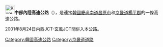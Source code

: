 {{Infobox road
|marker_image=[[File:Korea_Expressway_No.45.svg|50px]]
|name=中部內陸高速公路
|map=[[File:45_Jungbu_Naeryuk.svg|250px]]
|length_km=301.3 
|established=
|direction=南北
|terminus_a=慶尚南道昌原市<br>[[File:Korea_Expressway_No.102.svg|30px]][[南海高速公路第一支線|南海高速公路第一支線]] 
|cities=[[昌原市|昌原市]]、[[咸安郡|咸安郡]]、[[昌寧郡|昌寧郡]]、[[大邱廣域市|大邱廣域市]]、[[高靈郡|高靈郡]]、[[星州郡|星州郡]]、[[金泉市|金泉市]]、[[龜尾市|龜尾市]]、[[尚州市|尚州市]]、[[聞慶市|聞慶市]]、[[槐山郡|槐山郡]]、[[忠州市|忠州市]]、[[陰城郡|陰城郡]]、[[驪州市|驪州市]]、[[楊平郡|楊平郡]]
|junction=[[File:Korea_Expressway_No.10.svg|30px]][[南海高速公路|南海高速公路]]<br>[[File:Korea_Expressway_No.12.svg|30px]][[光州大邱高速公路|光州大邱高速公路]]<br>[[File:Korea_Expressway_No.1.svg|30px]][[京釜高速公路|京釜高速公路]]<br>[[File:Korea_Expressway_No.30.svg|30px]][[唐津盈德高速公路|唐津盈德高速公路]]<br>[[File:Korea_Expressway_No.40.svg|30px]][[平澤堤川高速公路|平澤堤川高速公路]]<br>[[File:Korea_Expressway_No.50.svg|30px]][[嶺東高速公路|嶺東高速公路]]<br>[[File:Korea_Expressway_No.52.svg|30px]][[廣州原州高速公路|廣州原州高速公路]]
|terminus_b=京畿道楊平郡 
}}
{{Infobox Korean name
|tablewidth=270
|img=
|hangul=중부내륙고속도로
|hanja={{linktext|中|部|內|陸|高|速|道|路}}
|rr=Jungbu Naeryuk Gosok Doro
|mr=Chungbu Naeryuk Kosok Toro
}}

[[File:Korea_Expressway_No.45.svg|30px]]'''中部內陸高速公路'''（{{kor|諺=중부내륙고속도로|漢=中部內陸高速道路|羅=Jungbu Naeryuk gosokdoro|f=y}}），是連接[[韓國|韓國]][[慶尚南道|慶尚南道]][[昌原市|昌原市]]和[[京畿道|京畿道]][[楊平郡|楊平郡]]的一條高速公路。

2001年8月24日内西JCT-玄風JCT間併入本公路。
{{ROK expressways}}
[[Category:韓國高速公路|Category:韓國高速公路]]
[[Category:京畿道道路|Category:京畿道道路]]